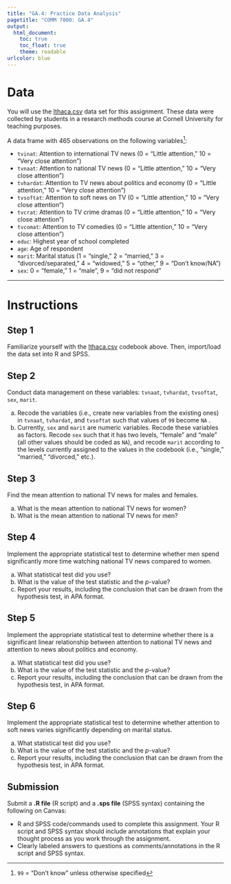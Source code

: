 ```yaml
---
title: "GA.4: Practice Data Analysis"
pagetitle: "COMM 7800: GA.4"
output:
  html_document:
    toc: true
    toc_float: true
    theme: readable
urlcolor: blue
---
```


# Data
You will use the [Ithaca.csv](https://utah.instructure.com/files/117605278/download?download_frd=1) data set for this assignment. These data were collected by students in a research methods course at Cornell University for teaching purposes.

A data frame with 465 observations on the following variables^[`99` = “Don’t know” unless otherwise specified]:

*	`tvinat`: Attention to international TV news (0 = “Little attention,” 10 = “Very close attention”)
*	`tvnaat`: Attention to national TV news (0 = “Little attention,” 10 = “Very close attention”)
*	`tvhardat`: Attention to TV news about politics and economy (0 = “Little attention,” 10 = “Very close attention”)
*	`tvsoftat`: Attention to soft news on TV (0 = “Little attention,” 10 = “Very close attention”)
*	`tvcrat`: Attention to TV crime dramas (0 = “Little attention,” 10 = “Very close attention”)
*	`tvcomat`: Attention to TV comedies (0 = “Little attention,” 10 = “Very close attention”)
*	`educ`: Highest year of school completed
*	`age`: Age of respondent
*	`marit`: Marital status (1 = “single,” 2 = “married,” 3 = “divorced/separated,” 4 = “widowed,” 5 = “other,” 9 = “Don’t know/NA”)
*	`sex`: 0 = “female,” 1 = “male”, 9 = "did not respond"

---

# Instructions

## Step 1
Familiarize yourself with the [Ithaca.csv](https://utah.instructure.com/files/108105203/download?download_frd=1) codebook above. Then, import/load the data set into R and SPSS.


## Step 2
Conduct data management on these variables: `tvnaat`, `tvhardat`, `tvsoftat`, `sex`, `marit`.
    
a. Recode the variables (i.e., create new variables from the existing ones) in `tvnaat`, `tvhardat`, and `tvsoftat` such that values of `99` become `NA` .
b. Currently, `sex` and `marit` are numeric variables. Recode these variables as factors. Recode `sex` such that it has two levels, "female" and "male" (all other values should be coded as `NA`), and recode `marit` according to the levels currently assigned to the values in the codebook (i.e., "single," "married," "divorced," etc.).


## Step 3
Find the mean attention to national TV news for males and females.

a. What is the mean attention to national TV news for women?
b. What is the mean attention to national TV news for men?
      

## Step 4
Implement the appropriate statistical test to determine whether men spend significantly more time watching national TV news compared to women.

a. What statistical test did you use?
b. What is the value of the test statistic and the *p*-value?
c. Report your results, including the conclusion that can be drawn from the hypothesis test, in APA format.


## Step 5
Implement the appropriate statistical test to determine whether there is a significant linear relationship between attention to national TV news and attention to news about politics and economy.

a. What statistical test did you use?
b. What is the value of the test statistic and the *p*-value?
c. Report your results, including the conclusion that can be drawn from the hypothesis test, in APA format.


## Step 6
Implement the appropriate statistical test to determine whether attention to soft news varies significantly depending on marital status.

a. What statistical test did you use?
b. What is the value of the test statistic and the *p*-value?
c. Report your results, including the conclusion that can be drawn from the hypothesis test, in APA format.


## Submission
Submit a **.R file** (R script) and a **.sps file** (SPSS syntax) containing the following on Canvas:

- R and SPSS code/commands used to complete this assignment. Your R script and SPSS syntax should include annotations that explain your thought process as you work through the assignment.
- Clearly labeled answers to questions as comments/annotations in the R script and SPSS syntax.